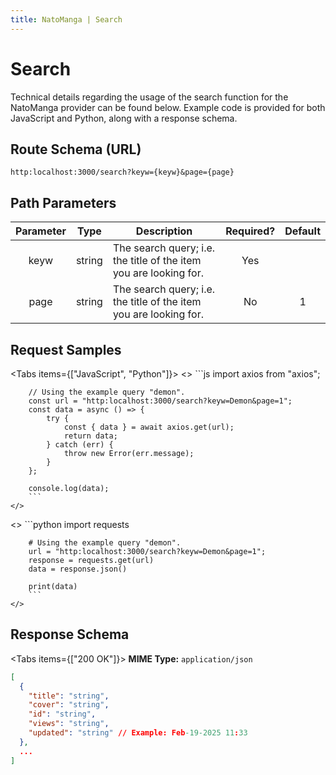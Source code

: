 ---
title: NatoManga | Search
---


# Search

Technical details regarding the usage of the search function for the NatoManga provider can be found below. Example code is provided for both JavaScript and Python, along with a response schema.

## Route Schema (URL)

```
http:localhost:3000/search?keyw={keyw}&page={page}
```

## Path Parameters

| Parameter |  Type  | Description                                                       | Required? | Default |
| :-------: | :----: | ----------------------------------------------------------------- | :-------: | :-----: |
|   keyw   | string | The search query; i.e. the title of the item you are looking for. |    Yes    |         |
|   page   | string | The search query; i.e. the title of the item you are looking for. |    No    |    1     |

## Request Samples

<Tabs items={["JavaScript", "Python"]}>
  <Tab>
    <>
        ```js
        import axios from "axios";

        // Using the example query "demon".
        const url = "http:localhost:3000/search?keyw=Demon&page=1";
        const data = async () => {
            try {
                const { data } = await axios.get(url);
                return data;
            } catch (err) {
                throw new Error(err.message);
            }
        };

        console.log(data);
        ```
    </>

  </Tab>
  <Tab>
    <>
        ```python
        import requests

        # Using the example query "demon".
        url = "http:localhost:3000/search?keyw=Demon&page=1";
        response = requests.get(url)
        data = response.json()

        print(data)
        ```
    </>

  </Tab>
</Tabs>

## Response Schema

<Tabs items={["200 OK"]}>
  <Tab>
  **MIME Type:** `application/json`
  ```json copy=false
  [
    {
      "title": "string",
      "cover": "string",
      "id": "string",
      "views": "string",
      "updated": "string" // Example: Feb-19-2025 11:33
    },
    ...
  ]
  ```
  </Tab>
</Tabs>
